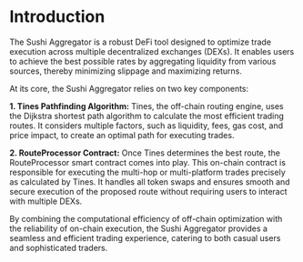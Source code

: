 # Introduction

The Sushi Aggregator is a robust DeFi tool designed to optimize trade execution across multiple decentralized exchanges (DEXs). It enables users to achieve the best possible rates by aggregating liquidity from various sources, thereby minimizing slippage and maximizing returns.

At its core, the Sushi Aggregator relies on two key components:

**1. Tines Pathfinding Algorithm:** Tines, the off-chain routing engine, uses the Dijkstra shortest path algorithm to calculate the most efficient trading routes. It considers multiple factors, such as liquidity, fees, gas cost, and price impact, to create an optimal path for executing trades.

**2. RouteProcessor Contract:** Once Tines determines the best route, the RouteProcessor smart contract comes into play. This on-chain contract is responsible for executing the multi-hop or multi-platform trades precisely as calculated by Tines. It handles all token swaps and ensures smooth and secure execution of the proposed route without requiring users to interact with multiple DEXs.

By combining the computational efficiency of off-chain optimization with the reliability of on-chain execution, the Sushi Aggregator provides a seamless and efficient trading experience, catering to both casual users and sophisticated traders.